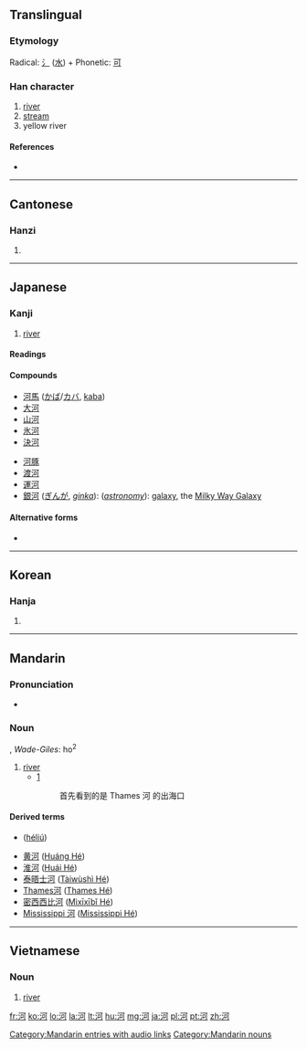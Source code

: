 ==Translingual==

===Etymology===
Radical: [[氵]] ([[水]]) + Phonetic: [[可]]

===Han character===
{{Han char|rn=85|rad=水|as=05|sn=8|four=3112<sub>0</sub>|canj=水一弓口 (EMNR)|ids=⿰[[氵]][[可]]}}

# [[river]]
# [[stream]]
# yellow river<!-- I can't seem to verify this one -->

====References====
* {{Han ref|kx=0613.090|dkj=17245|dj=1006.080|hdz=31582.030|uh=6CB3|ud=27827|bh=AA65|bd=43621}}

----

==Cantonese==

===Hanzi===
{{yue-hanzi|jyut=|y=[[ho4]]}}

# {{defn|lang=yue|sort=水05}}

----

==Japanese==

===Kanji===
{{ja-kanji|grade=5|rs=水05}}

# [[river]]

====Readings====
{{ja-readings
|on=[[か]] (ka)
|kun=[[かわ]] (kawa)}}

====Compounds====
{{der-top|Compounds}}
* [[河馬]] ([[かば]]/[[カバ]], [[kaba]])
* [[大河]]
* [[山河]]
* [[氷河]]
* [[決河]]
{{der-mid}}
* [[河豚]]
* [[渡河]]
* [[運河]]
* [[銀河]] ([[ぎんが]], ''[[ginka]]''): (''[[astronomy]]''): [[galaxy]], the [[Milky Way Galaxy]]
{{bottom}}

==== Alternative forms ====
* {{l|ja|川}}

----

==Korean==

===Hanja===
{{ko-hanja|hangeul=하|eumhun=|rv=ha|mr=ha|y=ha}}

# {{defn|lang=ko|sort=水05}}

----

==Mandarin==

===Pronunciation===
* {{audio|zh-hé.ogg|audio}}

===Noun===
{{cmn-noun|ts|pin=hé|pint=he2}}, ''Wade-Giles'': ho<sup>2</sup>

# [[river]]
#* [http://books.google.co.uk/books?id=gPkTKbU8_jgC&pg=PA21&dq=%22Thames%E6%B2%B3%22&hl=en&ei=l5GJTuvTOsme-wae9Igg&sa=X&oi=book_result&ct=result&resnum=1&ved=0CC0Q6AEwAA#v=onepage&q=%22Thames%E6%B2%B3%22&f=false]
#*: 首先看到的是 Thames 河 的出海口

====Derived terms====
* {{l|cmn|河流}} ([[héliú]])
* [[黄河]] ([[Huáng Hé]])
* [[淮河]] ([[Huái Hé]])
* [[泰晤士河]] ([[Tàiwùshì Hé]])
* [[Thames河]] ([[Thames Hé]])
* [[密西西比河]] ([[Mìxīxībǐ Hé]])
* [[Mississippi 河]] ([[Mississippi Hé]])

[[Category:Mandarin entries with audio links]]
[[Category:Mandarin nouns]]
----

==Vietnamese==

===Noun===
{{vi-hantu|[[hà]]|rs=水05|pos=noun}}

# [[river]]

[[fr:河]]
[[ko:河]]
[[lo:河]]
[[la:河]]
[[lt:河]]
[[hu:河]]
[[mg:河]]
[[ja:河]]
[[pl:河]]
[[pt:河]]
[[zh:河]]